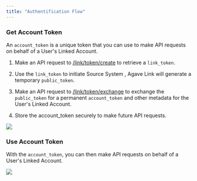 ```yaml
---
title: "Authentification Flow"
---
```


### Get Account Token

<div className="flex">

<div>

An `account_token` is a unique token that you can use to make API requests on behalf of a User's <Tooltip tip="A user's system account after they've authenticated via Agave Link">Linked Account</Tooltip>.

1. Make an API request to [/link/token/create](https://docs.agaveapi.com/reference#tag/link-token/operation/createLinkToken) to retrieve a `link_token`.

2. Use the `link_token` to initiate <Tooltip tip="Embeddable front-end component where your Users can select Source Systems, authenticate, and share data with your application">Source System</Tooltip>
   , Agave Link will generate a temporary `public_token`.

3. Make an API request to [/link/token/exchange](https://docs.agaveapi.com/reference#tag/link-token/operation/exchangeLinkToken) to exchange the `public_token` for a permanent `account_token` and other metadata for the User's <Tooltip tip="A user's system account after they've authenticated via Agave Link">Linked Account</Tooltip>.

4. Store the account_token securely to make future API requests.

</div>

![](/images/af-1.png)

</div>

### Use Account Token

<div className="flex">

<div>

With the `account_token`, you can then make API requests on behalf of a User's <Tooltip tip="A user's system account after they've authenticated via Agave Link">Linked Account</Tooltip>.

</div>

![](/images/af-2.png)

</div>
